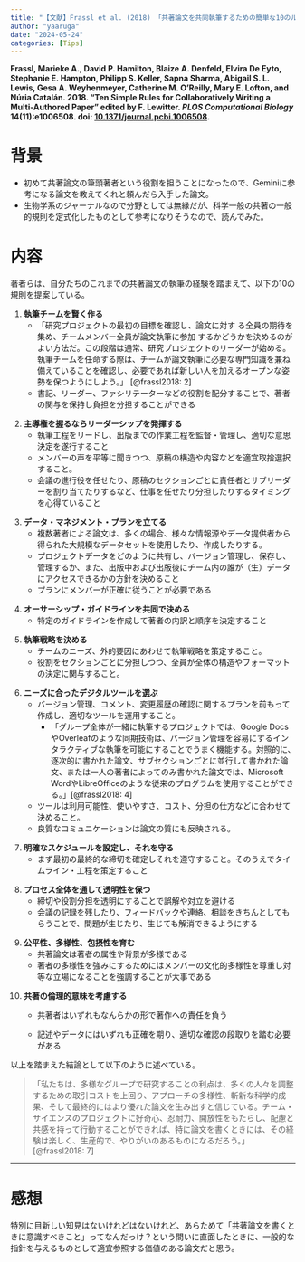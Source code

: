 ```yaml
---
title: "【文献】Frassl et al. (2018) 「共著論文を共同執筆するための簡単な10のルール」"
author: "yaaruga"
date: "2024-05-24"
categories: [Tips]
---
```


**Frassl, Marieke A., David P. Hamilton, Blaize A. Denfeld, Elvira De Eyto, Stephanie E. Hampton, Philipp S. Keller, Sapna Sharma, Abigail S. L. Lewis, Gesa A. Weyhenmeyer, Catherine M. O’Reilly, Mary E. Lofton, and Núria Catalán. 2018. “Ten Simple Rules for Collaboratively Writing a Multi-Authored Paper” edited by F. Lewitter. *PLOS Computational Biology* 14(11):e1006508. doi: [10.1371/journal.pcbi.1006508](https://doi.org/10.1371/journal.pcbi.1006508).**

# 背景

-   初めて共著論文の筆頭著者という役割を担うことになったので、‎Geminiに参考になる論文を教えてくれと頼んだら入手した論文。
-   生物学系のジャーナルなので分野としては無縁だが、科学一般の共著の一般的規則を定式化したものとして参考になりそうなので、読んでみた。

# 内容

著者らは、自分たちのこれまでの共著論文の執筆の経験を踏まえて、以下の10の規則を提案している。

1.  **執筆チームを賢く作る**
    -   「研究プロジェクトの最初の目標を確認し、論文に対す る全員の期待を集め、チームメンバー全員が論文執筆に参加 するかどうかを決めるのがよい方法だ。この段階は通常、研究プロジェクトのリーダーが始める。執筆チームを任命する際は、チームが論文執筆に必要な専門知識を兼ね備えていることを確認し、必要であれば新しい人を加えるオープンな姿勢を保つようにしよう。」 [@frassl2018: 2]
    -   書記、リーダー、ファシリテーターなどの役割を配分することで、著者の関与を保持し負担を分担することができる

<!-- -->

2.  **主導権を握るならリーダーシップを発揮する**
    -   執筆工程をリードし、出版までの作業工程を監督・管理し、適切な意思決定を遂行すること
    -   メンバーの声を平等に聞きつつ、原稿の構造や内容などを適宜取捨選択すること。
    -   会議の進行役を任せたり、原稿のセクションごとに責任者とサブリーダーを割り当てたりするなど、仕事を任せたり分担したりするタイミングを心得ていること

<!-- -->

3.  **データ・マネジメント・プランを立てる**
    -   複数著者による論文は、多くの場合、様々な情報源やデータ提供者から得られた大規模なデータセットを使用したり、作成したりする。
    -   プロジェクトデータをどのように共有し、バージョン管理し、保存し、管理するか、また、出版中および出版後にチーム内の誰が（生）データにアクセスできるかの方針を決めること
    -   プランにメンバーが正確に従うことが必要である

<!-- -->

4.  **オーサーシップ・ガイドラインを共同で決める**
    -   特定のガイドラインを作成して著者の内訳と順序を決定すること

<!-- -->

5.  **執筆戦略を決める**
    -   チームのニーズ、外的要因にあわせて執筆戦略を策定すること。
    -   役割をセクションごとに分担しつつ、全員が全体の構造やフォーマットの決定に関与すること。

<!-- -->

6.  **ニーズに合ったデジタルツールを選ぶ**
    -   バージョン管理、コメント、変更履歴の確認に関するプランを前もって作成し、適切なツールを運用すること。
        -   「グループ全体が一緒に執筆するプロジェクトでは、Google DocsやOverleafのような同期技術は、バージョン管理を容易にするインタラクティブな執筆を可能にすることでうまく機能する。対照的に、逐次的に書かれた論文、サブセクションごとに並行して書かれた論文、または一人の著者によってのみ書かれた論文では、Microsoft WordやLibreOfficeのような従来のプログラムを使用することができる。」[@frassl2018: 4]
    -   ツールは利用可能性、使いやすさ、コスト、分担の仕方などに合わせて決めること。
    -   良質なコミュニケーションは論文の質にも反映される。

<!-- -->

7.  **明確なスケジュールを設定し、それを守る**
    -   まず最初の最終的な締切を確定しそれを遵守すること。そのうえでタイムライン・工程を策定すること

<!-- -->

8.  **プロセス全体を通して透明性を保つ**
    -   締切や役割分担を透明にすることで誤解や対立を避ける
    -   会議の記録を残したり、フィードバックや連絡、相談をきちんとしてもらうことで、問題が生じたり、生じても解消できるようにする

<!-- -->

9.  **公平性、多様性、包摂性を育む**
    -   共著論文は著者の属性や背景が多様である
    -   著者の多様性を強みにするためにはメンバーの文化的多様性を尊重し対等な立場になることを強調することが大事である

<!-- -->

10. **共著の倫理的意味を考慮する**
    -   共著者はいずれもなんらかの形で著作への責任を負う

    -   記述やデータにはいずれも正確を期り、適切な確認の段取りを踏む必要がある

以上を踏まえた結論として以下のように述べている。

> 「私たちは、多様なグループで研究することの利点は、多くの人々を調整するための取引コストを上回り、アプローチの多様性、斬新な科学的成果、そして最終的にはより優れた論文を生み出すと信じている。チーム・サイエンスのプロジェクトに好奇心、忍耐力、開放性をもたらし、配慮と共感を持って行動することができれば、特に論文を書くときには、その経験は楽しく、生産的で、やりがいのあるものになるだろう。」 [@frassl2018: 7]

------------------------------------------------------------------------

# 感想

特別に目新しい知見はないけれどはないけれど、あらためて「共著論文を書くときに意識すべきこと」ってなんだっけ？という問いに直面したときに、一般的な指針を与えるものとして適宜参照する価値のある論文だと思う。
